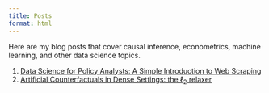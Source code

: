 ```yaml
---
title: Posts
format: html
---
```


Here are my blog posts that cover causal inference, econometrics, machine learning, and other data science topics.

1. [Data Science for Policy Analysts: A Simple Introduction to Web Scraping](aaascrape.html)
1. [Artificial Counterfactuals in Dense Settings: the $\ell_2$ relaxer](scdense.html)
